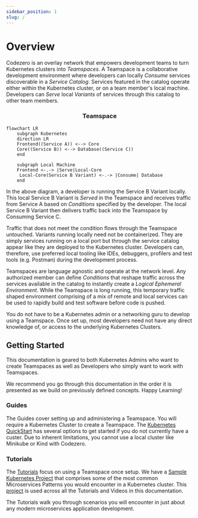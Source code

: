 ```yaml
---
sidebar_position: 1
slug: /
---
```


# Overview

Codezero is an overlay network that empowers development teams to turn Kubernetes clusters into _Teamspaces_. A Teamspace is a collaborative development environment where developers can locally _Consume_ services discoverable in a _Service Catalog_. Services featured in the catalog operate either within the Kubernetes cluster, or on a team member's local machine. Developers can _Serve_ local _Variants_ of services through this catalog to other team members.

<center><h3>Teamspace</h3></center>

```mermaid
flowchart LR
    subgraph Kubernetes
    direction LR
    Frontend((Service A)) <--> Core
    Core((Service B)) <--> Database((Service C))
    end

    subgraph Local Machine
    Frontend <-.-> |Serve|Local-Core
     Local-Core(Service B Variant) <-.-> |Consume| Database
    end
```

In the above diagram, a developer is running the Service B Variant locally. This local Service B Variant is _Served_ in the Teamspace and receives traffic from Service A based on _Conditions_ specified by the developer. 
The local Service B Variant then delivers traffic back into the Teamspace by Consuming Service C.

Traffic that does not meet the condition flows through the Teamspace untouched. Variants running locally need not be containerized. They are simply services running on a local port but through the service catalog appear like they are deployed to the Kubernetes cluster. Developers can, therefore, use preferred local tooling like IDEs, debuggers, profilers and test tools (e.g. Postman) during the development process.

Teamspaces are language agnostic and operate at the network level. Any authorized member can define _Conditions_ that reshape traffic across the services available in the catalog to instantly create a _Logical Ephemeral Environment_. While the Teamspace is long running, this temporary traffic shaped environment comprising of a mix of remote and local services can be used to rapidly build and test software before code is pushed.

You do not have to be a Kubernetes admin or a networking guru to develop using a Teamspace. Once set up, most developers need not have any direct knowledge of, or access to the underlying Kubernetes Clusters.

## Getting Started

This documentation is geared to both Kubernetes Admins who want to create Teamspaces as well as Developers who simply want to work with Teamspaces.

We recommend you go through this documentation in the order it is presented as we build on previously defined concepts. Happy Learning!

### Guides

The Guides cover setting up and administering a Teamspace. You will require a Kubernetes Cluster to create a Teamspace. The [Kubernetes QuickStart](/guides/kubernetes-quickstart.md) has several options to get started if you do not currently have a custer. Due to inherent limitations, you cannot use a local cluster like Minikube or Kind with Codezero.

<!-- ### Concepts

WE SHOULD ADD BACK A CONCEPTS SECTION

We strive to limit the jargon that developers have to learn to benefit from our tooling. While words like Services and Environments are commonplace, we felt it would help to clarify this terminology within the Codezero and Kubernetes context. We cover various terms in the "Concepts" section of this documentation. -->

### Tutorials

The [Tutorials](https://docs.codezero.io/tutorials/sample-project) focus on using a Teamspace once setup. We have a [Sample Kubernetes Project](/tutorials/sample-project.mdx) that comprises some of the most common Microservices Patterns you would encounter in a Kubernetes cluster. This [project](/tutorials/sample-project.mdx) is used across all the Tutorials and Videos in this documentation.

The Tutorials walk you through scenarios you will encounter in just about any modern microservices application development.
